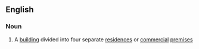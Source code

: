 ==English==

===Noun===
{{en-noun|es}}

#{{US}} A [[building]] divided into four separate [[residence]]s or [[commercial]] [[premises]]